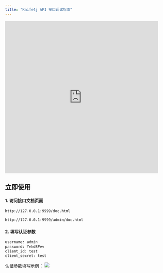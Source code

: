 ```yaml
---
title: "Knife4j API 接口调试指南"
---
```


<iframe
  width="100%"
  height="500"
  src="https://player.bilibili.com/player.html?bvid=BV12t411B7e9&p=34&page=34&autoplay=0"
  title="Knife4j API 调试视频教程"
  frameborder="0"
  allow="accelerometer; autoplay; clipboard-write; encrypted-media; gyroscope; picture-in-picture"
  allowfullscreen
></iframe>

## 立即使用

#### 1. 访问接口文档页面

<CodeGroup>

```bash 微服务版本
http://127.0.0.1:9999/doc.html
```

```bash 单体版本
http://127.0.0.1:9999/admin/doc.html
```

</CodeGroup>

#### 2. 填写认证参数

<CodeGroup>

```bash 认证参数
username: admin
password: YehdBPev
client_id: test
client_secret: test
```

</CodeGroup>

认证参数填写示例：
![](/images/1692113318275-5c885c24-be28-4fdc-bc12-c7a0a4487872.png)


